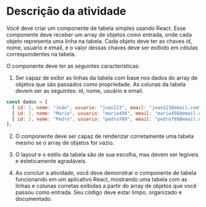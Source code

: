 # Descrição da atividade

Você deve criar um componente de tabela simples usando React. Esse componente deve receber um array de objetos como entrada, onde cada objeto representa uma linha na tabela. Cada objeto deve ter as chaves id, nome, usuario e email, e o valor dessas chaves deve ser exibido em células correspondentes na tabela.

O componente deve ter as seguintes características:

1. Ser capaz de exibir as linhas da tabela com base nos dados do array de objetos que são passados como propriedade. As colunas da tabela devem ser as seguintes: id, nome, usuário e email.

```js
const dados = [
  { id: 1, nome: "João", usuario: "joao123", email: "joao123@email.com" },
  { id: 2, nome: "Maria", usuario: "maria456", email: "maria456@email.com" },
  { id: 3, nome: "Pedro", usuario: "pedro789", email: "pedro789@email.com" },
];
```

2. O componente deve ser capaz de renderizar corretamente uma tabela mesmo se o array de objetos for vazio.

3. O layout e o estilo da tabela são de sua escolha, mas devem ser legíveis e esteticamente agradáveis.

4. Ao concluir a atividade, você deve demonstrar o componente de tabela funcionando em um aplicativo React, mostrando uma tabela com as linhas e colunas corretas exibidas a partir do array de objetos que você passou como entrada. Seu código deve estar limpo, organizado e documentado.
